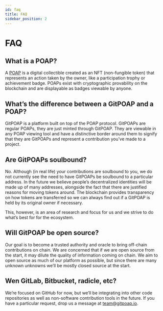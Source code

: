 ```yaml
---
id: faq
title: FAQ
sidebar_position: 2
---
```


# FAQ

## What is a POAP?

A [POAP](https://poap.xyz) is a digital collectible created as an NFT (non-fungible token) that represents an action taken by the owner, like a participation trophy or achievement badge. POAPs exist with cryptographic provability on the blockchain and are displayable as badges viewable by anyone.

## What’s the difference between a GitPOAP and a POAP?

GitPOAP is a platform built on top of the POAP protocol. GitPOAPs are regular POAPs, they are just minted through GitPOAP. They are viewable in any POAP viewing tool and have a distinctive border around them to signify that they are GitPOAPs and represent a contribution you’ve made to a project.

## Are GitPOAPs soulbound?

No. Although (in real life) your contributions are soulbound to you, we do not currently see the need to have GitPOAPs be soulbound to a particular address. In the future we believe people’s decentralized identities will be made up of many addresses, alongside the fact that there are justified reasons for moving tokens around. The blockchain provides transparency on how tokens are transferred so we can always find out if a GitPOAP is held by its original owner if necessary.

This, however, is an area of research and focus for us and we strive to do what’s best for for the ecosystem.

## Will GitPOAP be open source?

Our goal is to become a trusted authority and oracle to bring off-chain contributions on chain. We are concerned that if we are open source from the start, it may dilute the quality of information coming on chain. We aim to open source as much of our platform as possible, but since there are many unknown unknowns we’ll be mostly closed source at the start.

## Wen GitLab, Bitbucket, radicle, etc?

We’re focused on GitHub for now, but we’ll be integrating into other code repositories as well as non-software contribution tools in the future. If you have a particular request, drop us a message at team@gitpoap.io.
